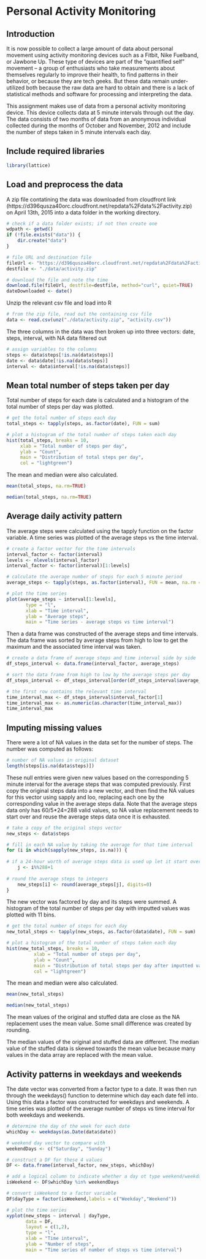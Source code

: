 Personal Activity Monitoring
================================================

## Introduction

It is now possible to collect a large amount of data about personal movement using activity monitoring devices such as a Fitbit, Nike Fuelband, or Jawbone Up. These type of devices are part of the “quantified self” movement – a group of enthusiasts who take measurements about themselves regularly to improve their health, to find patterns in their behavior, or because they are tech geeks. But these data remain under-utilized both because the raw data are hard to obtain and there is a lack of statistical methods and software for processing and interpreting the data.

This assignment makes use of data from a personal activity monitoring device. This device collects data at 5 minute intervals through out the day. The data consists of two months of data from an anonymous individual collected during the months of October and November, 2012 and include the number of steps taken in 5 minute intervals each day.

## Include required libraries

```r
library(lattice)
```

## Load and preprocess the data

A zip file contatining the data was downloaded from cloudfront link (https://d396qusza40orc.cloudfront.net/repdata%2Fdata%2Factivity.zip) on April 13th, 2015 into a data folder in the working directory.

```r
# check if a data folder exists; if not then create one
wdpath <- getwd()
if (!file.exists("data")) {
    dir.create("data")
}

# file URL and destination file
fileUrl <- "https://d396qusza40orc.cloudfront.net/repdata%2Fdata%2Factivity.zip"
destfile <- "./data/activity.zip"

# download the file and note the time
download.file(fileUrl, destfile=destfile, method="curl", quiet=TRUE)
dateDownloaded <- date()
```

Unzip the relevant csv file and load into R

```r
# from the zip file, read out the containing csv file
data <- read.csv(unz("./data/activity.zip", "activity.csv"))
```

The three columns in the data was then broken up into three vectors: date, steps, interval, with NA data filtered out

```r
# assign variables to the columns
steps <- data$steps[!is.na(data$steps)]
date <- data$date[!is.na(data$steps)]
interval <- data$interval[!is.na(data$steps)]
```
## Mean total number of steps taken per day

Total number of steps for each date is calculated and a histogram of the total number of steps per day was plotted.

```r
# get the total number of steps each day
total_steps <- tapply(steps, as.factor(date), FUN = sum)

# plot a histogram of the total number of steps taken each day
hist(total_steps, breaks = 10, 
     xlab = "Total number of steps per day", 
     ylab = "Count", 
     main = "Distribution of total steps per day", 
     col = "lightgreen")
```

The mean and median were also calculated.

```r
mean(total_steps, na.rm=TRUE)
```
```r
median(total_steps, na.rm=TRUE)
```

## Average daily activity pattern

The average steps were calculated using the tapply function on the factor variable. A time series was plotted of the average steps vs the time interval. 

```r
# create a factor vector for the time intervals
interval_factor <- factor(interval)
levels <- nlevels(interval_factor)
interval_factor <- factor(interval)[1:levels]

# calculate the average number of steps for each 5 minute period
average_steps <- tapply(steps, as.factor(interval), FUN = mean, na.rm = TRUE)

# plot the time series
plot(average_steps ~ interval[1:levels], 
       type = "l", 
       xlab = "Time interval",
       ylab = "Average steps", 
       main = "Time series - average steps vs time interval")
```

Then a data frame was constructed of the average steps and time intervals. The data frame was sorted by average steps from high to low to get the maximum and the associated time interval was taken.

```r
# create a data frame of average steps and time interval side by side
df_steps_interval <- data.frame(interval_factor, average_steps)

# sort the data frame from high to low by the average steps per day
df_steps_interval <- df_steps_interval[order(df_steps_interval$average_steps, decreasing = TRUE),]

# the first row contains the relevant time interval
time_interval_max <- df_steps_interval$interval_factor[1]
time_interval_max <- as.numeric(as.character(time_interval_max))
time_interval_max
```

## Imputing missing values

There were a lot of NA values in the data set for the number of steps. The number was computed as follows:

```r
# number of NA values in original dataset
length(steps[is.na(data$steps)])
```

These null entries were given new values based on the corresponding 5 minute interval for the average steps that was computed previously. First copy the original steps data into a new vector, and then find the NA values for this vector using sapply and loo, replacing each one by the corresponding value in the average steps data. Note that the average steps data only has 60/5*24=288 valid values, so NA value replacement needs to start over and reuse the average steps data once it is exhausted.

```r
# take a copy of the original steps vector
new_steps <- data$steps

# fill in each NA value by taking the average for that time interval
for (i in which(sapply(new_steps, is.na))) {
  
# if a 24-hour worth of average steps data is used up let it start over again
    j <- i%%288+1
    
# round the average steps to integers
    new_steps[i] <- round(average_steps[j], digits=0)
}
```

The new vector was factored by day and its steps were summed. A histogram of the total number of steps per day with imputted values was plotted with 11 bins.

```r
# get the total number of steps for each day
new_total_steps <- tapply(new_steps, as.factor(data$date), FUN = sum)

# plot a histogram of the total number of steps taken each day
hist(new_total_steps, breaks = 10, 
          xlab = "Total number of steps per day", 
          ylab = "Count",
          main = "Distribution of total steps per day after imputted values", 
          col = "lightgreen")
```

The mean and median were also calculated.

```r
mean(new_total_steps)
```
```r
median(new_total_steps)
```

The mean values of the original and stuffed data are close as the NA replacement uses the mean value. Some small difference was created by rounding.

The median values of the original and stuffed data are different. The median value of the stuffed data is skewed towards the mean value because many values in the data array are replaced with the mean value.

## Activity patterns in weekdays and weekends

The date vector was converted from a factor type to a date. It was then run through the weekdays() function to determine which day each date fell into. Using this data a factor was constructed for weekdays and weekends. A time series was plotted of the average number of steps vs time interval for both weekdays and weekends.

```r
# determine the day of the week for each date
whichDay <- weekdays(as.Date(data$date))

# weekend day vector to compare with
weekendDays <- c("Saturday", "Sunday")

# construct a DF for these 4 values
DF <- data.frame(interval_factor, new_steps, whichDay)

# add a logical column to indicate whether a day ot type weekend/weekday
isWeekend <- DF$whichDay %in% weekendDays

# convert isWeekend to a factor variable
DF$dayType = factor(isWeekend,labels = c("Weekday","Weekend"))

# plot the time series
xyplot(new_steps ~ interval | dayType, 
       data = DF,
       layout = c(1,2), 
       type = "l", 
       xlab = "Time interval", 
       ylab = "Number of steps", 
       main = "Time series of number of steps vs time interval") 
```
